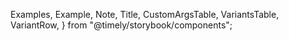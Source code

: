 
  Examples,
  Example,
  Note,
  Title,
  CustomArgsTable,
  VariantsTable,
  VariantRow,
} from "@timely/storybook/components";


<Meta title="UI/table/DataTable" component={DataTable} />

<Title title="DataTable" suffix="Brief" subtitle="Version 3.0 — Last Update: 28 Aug 2023" />

## Definition

The `DataTable` component facilitates tabular data display with configurable columns, virtual scrolling, filtering, and interactive features for seamless dynamic table creation.

## Structure

The `DataTable` setup for tabular data, with columns, virtual scroll, sticky headers, and interactive features like filtering and row selection.

<CustomArgsTable of={DataTable} />

## Dialog Story

<Canvas>
  <Story
    name="DataTable"
    args={{
      columns: columns,
      data: dataTableDemousers,
      isLoading: false,
      searchKey: "username",
      filterableItems: filterableItems,
      tableContainerRef: { current: null },
      selectionOptions: dataTableSelectionActions,
    }}
    argTypes={{
      tableContainerRef: { table: { disable: true } },
      searchKey: {
        control: {
          type: "select",
          options: ["username", "email"],
        },
      },
      selectionOptions: { control: { type: "object" } },
      onScroll: { table: { disable: true } },
      tableOverlay: { table: { disable: true } },
      CTA: { table: { disable: true } },
      tableCTA: { table: { disable: true } },
    }}>
    {(args) => (
      <VariantsTable titles={["Default"]} columnMinWidth={1000}>
        <VariantRow>
          <DataTable {...args} />
        </VariantRow>
      </VariantsTable>
    )}
  </Story>
</Canvas>
